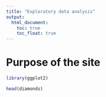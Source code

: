 ```yaml
---
title: "Exploratory data analysis"
output: 
  html_document:
    toc: true
    toc_float: true
---
```

# Purpose of the site
```r
library(ggplot2)

head(diamonds)
```